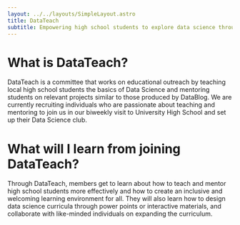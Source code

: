 ---
layout: ../../layouts/SimpleLayout.astro
title: DataTeach
subtitle: Empowering high school students to explore data science through hands-on learning, guided mentorship, and real-world projects!
---

# What is DataTeach?

DataTeach is a committee that works on educational outreach by teaching local
high school students the basics of Data Science and mentoring students on
relevant projects similar to those produced by DataBlog. We are currently
recruiting individuals who are passionate about teaching and mentoring to join
us in our biweekly visit to University High School and set up their
Data Science club.

# What will I learn from joining DataTeach?

Through DataTeach, members get to learn about how to teach and mentor high
school students more effectively and how to create an inclusive and welcoming
learning environment for all. They will also learn how to design data science
curricula through power points or interactive materials, and collaborate with
like-minded individuals on expanding the curriculum.
